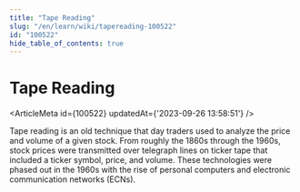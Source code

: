 ```yaml
---
title: "Tape Reading"
slug: "/en/learn/wiki/tapereading-100522"
id: "100522"
hide_table_of_contents: true
---
```



# Tape Reading

<ArticleMeta id={100522} updatedAt={'2023-09-26 13:58:51'} />
<div className='border-solid border-b border-t-0 my-4 border-[var(--ifm-color-gray-300)]' />

Tape reading is an old technique that day traders used to analyze the price and volume of a given stock. From roughly the 1860s through the 1960s, stock prices were transmitted over telegraph lines on ticker tape that included a ticker symbol, price, and volume. These technologies were phased out in the 1960s with the rise of personal computers and electronic communication networks (ECNs).
